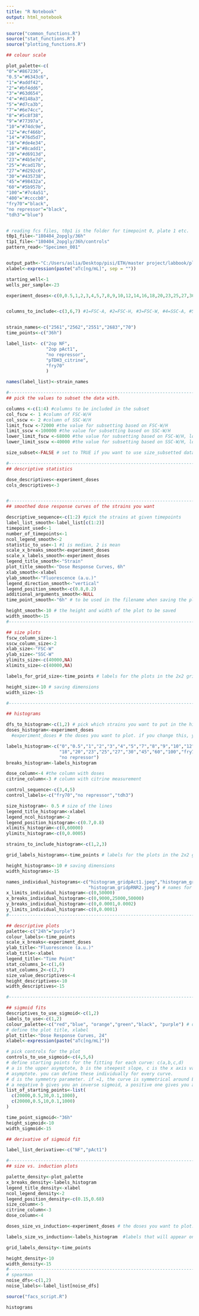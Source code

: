 ---
title: "R Notebook"
output: html_notebook
---


```{r set parameters}

source("common_functions.R")
source("stat_functions.R")
source("plotting_functions.R")

## colour scale

plot_palette<-c(
"0"="#867236",
"0.5"="#6343c6",
"1"="#addf42",
"2"="#bf4dd6",
"3"="#63d654",
"4"="#d148a3",
"5"="#d7ca3b",
"7"="#6e74cc",
"8"="#5c8f38",
"9"="#77397a",
"10"="#74dc9e",
"12"="#cf466b",
"14"="#76d5d7",
"16"="#de4e34",
"18"="#8cadd1",
"20"="#d6913d",
"23"="#4b5e7d",
"25"="#cad17b",
"27"="#d292c6",
"30"="#435738",
"45"="#98432a",
"60"="#5b957b",
"100"="#7c4a51",
"400"="#ccccb0",
"fry70"="black",
"no repressor"="black",
"tdh3"="blue")


# reading fcs files, t0p1 is the folder for timepoint 0, plate 1 etc.
t0p1_file<-"180404_2opgly/36h"
t1p1_file<-"180404_2opgly/36h/controls"
pattern_read<-"Specimen_001"


output_path<-"C:/Users/aslia/Desktop/pisi/ETH/master project/labbook/plots/april18/180404_2opglycerol" # for saving plots
xlabel<-expression(paste("aTc[ng/mL]", sep = "")) 

starting_well<-1
wells_per_sample<-23

experiment_doses<-c(0,0.5,1,2,3,4,5,7,8,9,10,12,14,16,18,20,23,25,27,30,45,60,100)


columns_to_include<-c(3,6,7) #1=FSC-A, #2=FSC-H, #3=FSC-W, #4=SSC-A, #5=SSC-H, #6=SSC-W, #7= 488 [C]-H


strain_names<-c("2561","2562","2551","2683","70") 
time_points<-c("36h")

label_list<- c("2op NF",
               "2op pAct1",
               "no repressor",
               "pTDH3_citrine",
               "fry70"
               )

names(label_list)<-strain_names

#---------------------------------------------------------------------------------------------------------------
## pick the values to subset the data with. 

columns <-c(1:4) #columns to be included in the subset
col_fscw <- 1 #column of FSC-W/H
col_sscw <- 2 #column of SSC-W/H
limit_fscw <-72000 #the value for subsetting based on FSC-W/H
limit_sscw <-100000 #the value for subsetting based on SSC-W/H
lower_limit_fscw <-68000 #the value for subsetting based on FSC-W/H, lower limit
lower_limit_sscw <-40000 #the value for subsetting based on SSC-W/H, lower limit

size_subset<-FALSE # set to TRUE if you want to use size_subsetted data, otherwise false.

#---------------------------------------------------------------------------------------------------------------
## descriptive statistics

dose_descriptives<-experiment_doses
cols_descriptives<-3


#---------------------------------------------------------------------------------------------------------------
## smoothed dose response curves of the strains you want

descriptive_sequence<-c(1:2) #pick the strains at given timepoints
label_list_smooth<-label_list[c(1:2)]
timepoint_used<-1
number_of_timepoints<-1
ncol_legend_smooth<-2
statistic_to_use<-1 #1 is median, 2 is mean
scale_x_breaks_smooth<-experiment_doses
scale_x_labels_smooth<-experiment_doses
legend_title_smooth<-"Strain"
plot_title_smooth<-"Dose Response Curves, 6h"
xlab_smooth<-xlabel
ylab_smooth<-"Fluorescence (a.u.)"
legend_direction_smooth<-"vertical"
legend_position_smooth<-c(0.8,0.2)
additional_arguments_smooth<-NULL
time_point_smooth<-"6h" # to be used in the filename when saving the plot.

height_smooth<-10 # the height and width of the plot to be saved
width_smooth<-15
#---------------------------------------------------------------------------------------------------------------

## size plots
fscw_column_size<-1
sscw_column_size<-2
xlab_size<-"FSC-W"
ylab_size<-"SSC-W"
ylimits_size<-c(40000,NA)
xlimits_size<-c(40000,NA)

labels_for_grid_size<-time_points # labels for the plots in the 2x2 grid

height_size<-10 # saving dimensions
width_size<-15

#---------------------------------------------------------------------------------------------------------------

## histograms

dfs_to_histogram<-c(1,2) # pick which strains you want to put in the histograms. 
doses_histogram<-experiment_doses
  #experiment_doses # the doses you want to plot. if you change this, you should change the manual colour scale inside the function as well. 

labels_histogram<-c("0","0.5","1","2","3","4","5","7","8","9","10","12","14","16",
                    "18","20","23","25","27","30","45","60","100","fry70","tdh3",
                    "no repressor") 
breaks_histogram<-labels_histogram

dose_column<-4 #the column with doses 
citrine_column<-3 # column with citrine measurement

control_sequence<-c(3,4,5)
control_labels<-c("fry70","no repressor","tdh3")

size_histogram<- 0.5 # size of the lines
legend_title_histogram<-xlabel
legend_ncol_histogram<-2
legend_position_histogram<-c(0.7,0.8)
xlimits_histogram<-c(0,60000)
ylimits_histogram<-c(0,0.0005)

strains_to_include_histogram<-c(1,2,3)

grid_labels_histograms<-time_points # labels for the plots in the 2x2 grid

height_histograms<-10 # saving dimensions
width_histograms<-15

names_individual_histograms<-c("histogram_gridpAct1.jpeg","histogram_gridpVph1.jpeg",
                               "histogram_gridpRNR2.jpeg") # names for saving the plots
x_limits_individual_histogram<-c(0,50000)
x_breaks_individual_histogram<-c(0,9000,25000,50000)
y_breaks_individual_histogram<-c(0,0.0001,0.0002)
y_limits_individual_histogram<-c(0,0.0001)
#---------------------------------------------------------------------------------------------------------------

## descriptive plots
palette<-c("24h"="purple")
colour_labels<-time_points
scale_x_breaks<-experiment_doses
ylab_title<-"Fluorescence (a.u.)"
xlab_title<-xlabel
legend_title<-"Time Point"
stat_columns_1<-c(1,6)
stat_columns_2<-c(2,7)
size_value_descriptives<-4
height_descriptives<-10
width_descriptives<-15

#----------------------------------------------------------------------------------------------------------

## sigmoid fits
descriptives_to_use_sigmoid<-c(1,2)
labels_to_use<-c(1,2)
colour_palette<-c("red","blue", "orange","green","black", "purple") # define the colour palette for plotting
# define the plot title, xlabel
plot_title<-"Dose Response Curves, 24"
xlabel<-expression(paste("aTc[ng/mL]"))

# pick controls for the plot
controls_to_use_sigmoid<-c(4,5,6)
# define starting points for the fitting for each curve: c(a,b,c,d)
# a is the upper asymptote, b is the steepest slope, c is the x axis value at b, e is the lower 
# asymptote. you can define these individually for every curve. 
# d is the symmetry parameter. if =1, the curve is symmetrical around EC50. 
# a negative b gives you an inverse sigmoid, a positive one gives you a sigmoid. or does it? 
list_of_starting_points<-list(
  c(20000,0.5,30,0.1,1000),
  c(20000,0.5,10,0.1,1000)
)

time_point_sigmoid<-"36h"
height_sigmoid<-10
width_sigmoid<-15

## derivative of sigmoid fit

label_list_derivative<-c("NF","pAct1")

#----------------------------------------------------------------------------------------------------------
## size vs. induction plots

palette_density<-plot_palette
x_breaks_density<-labels_histogram
legend_title_density<-xlabel
ncol_legend_density<-2
legend_position_density<-c(0.15,0.68)
size_column<-5
citrine_column<-3
dose_column<-4

doses_size_vs_induction<-experiment_doses # the doses you want to plot. if you change this, you should change the manual colour scale inside the function as well. 

labels_size_vs_induction<-labels_histogram  #labels that will appear on the legend, and that determine the colour_scale_manual mappings. If you change anything here, change it in the colour scale inside the function as well. 

grid_labels_density<-time_points

height_density<-10
width_density<-15
#---------------------------------------------------------------------------------------------------------------
# spearman
noise_dfs<-c(1,2)
noise_labels<-label_list[noise_dfs]
```


```{r}
source("facs_script.R")

histograms

```




